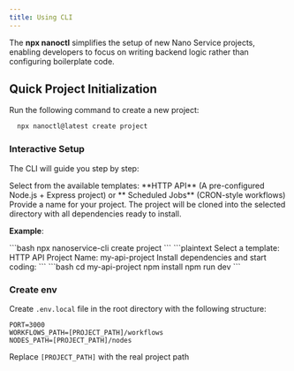 ```yaml
---
title: Using CLI
---
```


The **npx nanoctl** simplifies the setup of new Nano Service projects, enabling developers to focus on writing backend logic rather than configuring boilerplate code.

## Quick Project Initialization
Run the following command to create a new project:
```bash
  npx nanoctl@latest create project
```

### Interactive Setup
The CLI will guide you step by step:

<Steps>
  <Step title="Choose a Template">
  Select from the available templates: **HTTP API** (A pre-configured Node.js + Express project) or **
Scheduled Jobs** (CRON-style workflows)
  </Step>
  <Step title="Project Name">
   Provide a name for your project.
  </Step>
  <Step title="Setup Complete">
   The project will be cloned into the selected directory with all dependencies ready to install.
  </Step>
</Steps>

**Example**:

<Steps>
  <Step title="Run the command">
  ```bash
npx nanoservice-cli create project
```
  </Step>
  <Step title="Follow the interactive prompts">
   ```plaintext
    Select a template: HTTP API
    Project Name: my-api-project
    Install dependencies and start coding:
   ```
  </Step>
  <Step title="Install dependencies and start coding">
   ```bash
    cd my-api-project
    npm install
    npm run dev
    ```
  </Step>
</Steps>

### Create env

Create `.env.local` file in the root directory with the following structure:
```env
PORT=3000
WORKFLOWS_PATH=[PROJECT_PATH]/workflows
NODES_PATH=[PROJECT_PATH]/nodes
```

Replace `[PROJECT_PATH]` with the real project path

